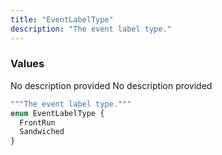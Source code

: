 ```yaml
---
title: "EventLabelType"
description: "The event label type."
---
```


### Values

<ResponseField name="FrontRun" type="enum">
  No description provided
</ResponseField>

<ResponseField name="Sandwiched" type="enum">
  No description provided
</ResponseField>


```graphql EventLabelType
"""The event label type."""
enum EventLabelType {
  FrontRun
  Sandwiched
}
```
